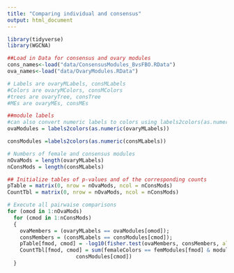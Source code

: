 ```yaml
---
title: "Comparing individual and consensus"
output: html_document
---
```


```r
library(tidyverse)
library(WGCNA)
```

```r
##Load in Data for consensus and ovary modules
cons_names<-load("data/ConsensusModules_BvsFBO.RData")
ova_names<-load("data/OvaryModules.RData")

# Labels are ovaryMLabels, consMLabels
#Colors are ovaryMColors, consMColors
#trees are ovaryTree, consTree
#MEs are ovaryMEs, consMEs

##module labels 
#can also convert numeric labels to colors using labels2colors(as.numeric())
ovaModules = labels2colors(as.numeric(ovaryMLabels))

consModules =labels2colors(as.numeric(consMLabels))

# Numbers of female and consensus modules
nOvaMods = length(ovaryMLabels)
nConsMods = length(consMLabels)

## Initialize tables of p-values and of the corresponding counts
pTable = matrix(0, nrow = nOvaMods, ncol = nConsMods)
CountTbl = matrix(0, nrow = nOvaMods, ncol = nConsMods)

# Execute all pairwaise comparisons
for (omod in 1:nOvaMods)
  for (cmod in 1:nConsMods)
  {
    ovaMembers = (ovaryMLabels == ovaModules[omod]);
    consMembers = (consMLabels == consModules[cmod]);
    pTable[fmod, cmod] = -log10(fisher.test(ovaMembers, consMembers, alternative = "greater")$p.value);
    CountTbl[fmod, cmod] = sum(femaleColors == femModules[fmod] & moduleColors ==
                      consModules[cmod])
  }



```
